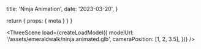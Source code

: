 
  title: 'Ninja Animation',
  date: '2023-03-20',
}

  return { props: { meta } }
}

<ThreeScene
  load={createLoadModel({
    modelUrl: '/assets/emeraldwalk/ninja.animated.glb',
    cameraPosition: [1, 2, 3.5],
  })}
/>
